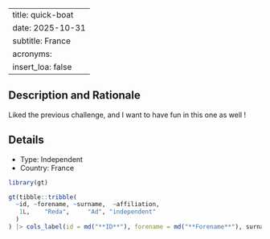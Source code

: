 
---
title: quick-boat
date: 2025-10-31
subtitle: France
acronyms:
  insert_loa: false
---

## Description and Rationale

Liked the previous challenge, and I want to have fun in this one as well !

## Details

* Type: Independent
* Country: France

```r
library(gt)

gt(tibble::tribble(
  ~id, ~forename, ~surname,  ~affiliation,
   1L,    "Reda",     "Ad", "independent"
  )
) |> cols_label(id = md("**ID**"), forename = md("**Forename**"), surname ~ md("**Surname**"), affiliation ~ md("**Affiliation**"))
```
